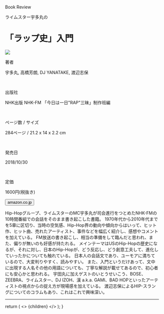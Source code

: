 
<Row >
<Column colMd={"12"} colLg={"12"} noGutterMdLeft="">

<p className="largeP">Book Review</p>
<p className="largeP-less-margin">ライムスター宇多丸の</p>
<h1 className="h1-no-bottom-margin">
「ラップ史」入門 
</h1>
</Column>
</Row>

<Row>
<Column colMd={"4"} colLg={"4"} noGutterMdLeft="">

<a href="https://amzn.to/38tbODE"><img src="../../images/books/raphistoryprimer.jpg"/></a>

</Column>
<Column colMd={"8"} colLg={"8"} noGutterMdLeft="">
<div>
<p>著者</p>
<p className="largeP">
宇多丸, 高橋芳朗, DJ YANATAKE, 渡辺志保
</p>
<br/>
<p>出版社</p>
<p className="largeP">
NHK出版 NHK-FM 「今日は一日"RAP"三昧」制作班編
</p>
<br/>
<p>ページ数 / サイズ</p>
<p className="largeP">
284ページ / 21.2 x 14 x 2.2 cm
</p>
<br/>
<p>発売日</p>
<p className="largeP">
2018/10/30
</p>
<br/>
<p>定価</p>
<p className="largeP">
1600円(税抜き)
</p>
<div>
<Button href="https://amzn.to/38tbODE" kind="primary" size="small" renderIcon={ArrowUpRight24}>
      amazon.co.jp
</Button>
</div>
</div>
</Column>
</Row>

<Row>
<Column colMd={"8"} colLg={"8"} noGutterMdLeft="">
<p>
Hip-Hopグループ、ライムスターのMC宇多丸が司会進行をつとめたNHK-FMの10時間番組での会話をそのまま書き起こした書籍。
1970年代から2010年代までを5章に区切り、当時の空気感、Hip-Hop界の動向や傾向からはいって、ヒット作、ヒット曲、売れたアーティスト、事件などを幅広く紹介し、感想やコメントを加えている。
FM放送の書き起こし、相当の準備をして臨んだと思われ、また、偏りが無いのも好感が持たれる。
メインテーマはUSのHip-Hopの歴史になるが、それに対し、日本のHip-Hopが、どう反応し、どう創意工夫して、進化していったかについても触れている。
日本人の会話文であり、ユーモアに満ちているので、大変判りやすく、読みやすい。
また、入門というだけあって、文中に出現する人名その他の用語についても、丁寧な解説が載せてあるので、初心者にも安心かと思われる。
宇田丸に加えゲストのいとうせいこう、BOSE、ZEEBRA、ライムスター、DJ IZOH、漢 a.k.a. GAMI、BAD HOPといったアーティストの視点からの捉え方が現場感を加えている。
渡辺志保によるHIP-スラングについてのコラムもあり、これはこれで興味深い。
</p>
</Column>
</Row>

<hr/>

  return (
    <>
      {children}
    </>
  );
}